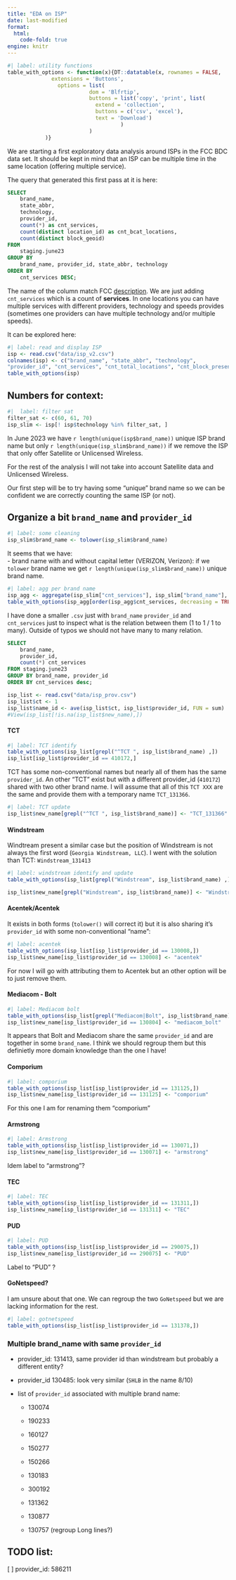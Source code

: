```yaml
---
title: "EDA on ISP"
date: last-modified
format: 
  html:
    code-fold: true
engine: knitr
---
```


```r
#| label: utility functions
table_with_options <- function(x){DT::datatable(x, rownames = FALSE,
              extensions = 'Buttons', 
                options = list(
                          dom = 'Blfrtip',
                          buttons = list('copy', 'print', list(
                            extend = 'collection',
                            buttons = c('csv', 'excel'),
                            text = 'Download')
                                    )
                          )
            )}
```

We are starting a first exploratory data analysis around ISPs in the FCC BDC data set. It should be kept in mind that an ISP can be multiple time in the same location (offering multiple service). 

The query that generated this first pass at it is here: 

```SQL
SELECT 
    brand_name,
    state_abbr,
    technology,
    provider_id,
    count(*) as cnt_services,
	count(distinct location_id) as cnt_bcat_locations,
	count(distinct block_geoid)
FROM
    staging.june23
GROUP BY 
    brand_name, provider_id, state_abbr, technology
ORDER BY 
    cnt_services DESC;
```

The name of the column match FCC [description](https://us-fcc.app.box.com/v/bdc-data-downloads-output). We are just adding `cnt_services` which is a count of **services**. In one locations you can have multiple services with different providers, technology and speeds provides (sometimes one providers can have multiple technology and/or multiple speeds). 

It can be explored here: 


```r
#| label: read and display ISP
isp <- read.csv("data/isp_v2.csv")
colnames(isp) <- c("brand_name", "state_abbr", "technology",
"provider_id", "cnt_services", "cnt_total_locations", "cnt_block_presence")
table_with_options(isp)
```


## Numbers for context: 

```r
#|  label: filter sat
filter_sat <- c(60, 61, 70)
isp_slim <- isp[! isp$technology %in% filter_sat, ]
```

In June 2023 we have `r length(unique(isp$brand_name))` unique ISP brand name but only `r length(unique(isp_slim$brand_name))` if we remove the ISP that only offer Satellite or Unlicensed Wireless. 

For the rest of the analysis I will not take into account Satellite data and Unlicensed Wireless.

Our first step will be to try having some "unique"  brand name so we can be confident we are correctly counting the same ISP (or not).  

## Organize a bit `brand_name` and `provider_id` 

 ```r
 #| label: some cleaning
isp_slim$brand_name <- tolower(isp_slim$brand_name)
 ```

It seems that we have:  
    - brand name with and without capital letter (VERIZON, Verizon): if we `tolower` brand name we get `r length(unique(isp_slim$brand_name))` unique brand name.

```r
#| label: agg per brand name
isp_agg <- aggregate(isp_slim["cnt_services"], isp_slim["brand_name"], sum)
table_with_options(isp_agg[order(isp_agg$cnt_services, decreasing = TRUE), ])
```

I have done a smaller `.csv` just with `brand_name` `provider_id` and `cnt_services` just to inspect what is the relation between them (1 to 1 / 1 to many). Outside of typos we should not have many to many relation. 

```sql
SELECT
    brand_name,
    provider_id,
    count(*) cnt_services
FROM staging.june23
GROUP BY brand_name, provider_id
ORDER BY cnt_services desc;
```

```r
isp_list <- read.csv("data/isp_prov.csv")
isp_list$ct <- 1  
isp_list$name_id <- ave(isp_list$ct, isp_list$provider_id, FUN = sum)
#View(isp_list[!is.na(isp_list$new_name),])
```

#### TCT

```r
#| label: TCT identify
table_with_options(isp_list[grepl("^TCT ", isp_list$brand_name) ,])
isp_list[isp_list$provider_id == 410172,]
```

TCT has some non-conventional names but nearly all of them has the same `provider_id`. An other "TCT" exist but with a different provider_id (`410172`) shared with two other brand name. I will assume that all of this `TCT XXX` are the same and provide them with a temporary name `TCT_131366`.

```r
#| label: TCT update
isp_list$new_name[grepl("^TCT ", isp_list$brand_name)] <- "TCT_131366"
```

#### Windstream 

Windtream present a similar case but the position of Windstream is not always the first word (` Georgia Windstream, LLC`). I went with the solution than TCT: `Windstream_131413`


```r
#| label: windstream identify and update
table_with_options(isp_list[grepl("Windstream", isp_list$brand_name) ,]) 

isp_list$new_name[grepl("Windstream", isp_list$brand_name)] <- "Windstream_131413" 
```

#### Acentek/Acentek

It exists in both forms (`tolower()` will correct it) but it is also sharing it's `provider_id` with some non-conventional "name": 

```r
#| label: acentek
table_with_options(isp_list[isp_list$provider_id == 130008,])
isp_list$new_name[isp_list$provider_id == 130008] <- "acentek"
```

For now I will go with attributing them to Acentek but an other option will be to just remove them. 

#### Mediacom - Bolt

```r
#| label: Mediacom bolt
table_with_options(isp_list[grepl("Mediacom|Bolt", isp_list$brand_name) ,]) 
isp_list$new_name[isp_list$provider_id == 130804] <- "mediacom_bolt"
```

It appears that Bolt and Mediacom share the same `provider_id` and are together in some `brand_name`. I think we should regroup them but this definietly more domain knowledge than the one I have!

#### Comporium 

```r
#| label: comporium
table_with_options(isp_list[isp_list$provider_id == 131125,])
isp_list$new_name[isp_list$provider_id == 131125] <- "comporium"
```

For this one I am for renaming them "comporium"

#### Armstrong

```r
#| label: Armstrong
table_with_options(isp_list[isp_list$provider_id == 130071,])
isp_list$new_name[isp_list$provider_id == 130071] <- "armstrong"
```

Idem label to "armstrong"?

#### TEC 

```r
#| label: TEC
table_with_options(isp_list[isp_list$provider_id == 131311,])
isp_list$new_name[isp_list$provider_id == 131311] <- "TEC"
```

#### PUD 

```r
#| label: PUD
table_with_options(isp_list[isp_list$provider_id == 290075,])
isp_list$new_name[isp_list$provider_id == 290075] <- "PUD"
```

Label to "PUD" ?

#### GoNetspeed?

I am unsure about that one. We can regroup the two `GoNetspeed` but we are lacking information for the rest. 

```r
#| label: gotnetspeed
table_with_options(isp_list[isp_list$provider_id == 131378,])
```

### Multiple brand_name with same `provider_id`

- provider_id: 131413, same provider id than windstream but probably a different entity?

- provider_id 130485: look very similar (`SHLB` in the name 8/10)

- list of `provider_id` associated with multiple brand name: 

    * 130074

    * 190233

    * 160127

    * 150277

    * 150266

    * 130183

    * 300192

    * 131362

    * 130877

    * 130757 (regroup Long lines?)



## TODO list:

[ ] provider_id: 586211


